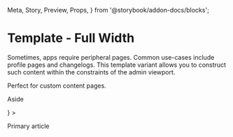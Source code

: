   Meta,
  Story,
  Preview,
  Props,
} from '@storybook/addon-docs/blocks';

<Meta
  title="Admin|TemplateFullWidth"
  component={TemplateFullWidth}
/>

# Template - Full Width

Sometimes, apps require peripheral pages. Common use-cases
include profile pages and changelogs. This template variant
allows you to construct such content within the constraints
of the admin viewport.

<Preview>
  <Story name="With title">
    <TemplateFullWidth title="Title">
      <p>Perfect for custom content pages.</p>
    </TemplateFullWidth>
  </Story>
  <Story name="With aside">
    <TemplateFullWidth
      title="Title"
      asideComponent={<p>Aside</p>}
    >
      <p>Primary article</p>
    </TemplateFullWidth>
  </Story>
</Preview>

<Props of={TemplateFullWidth} />
